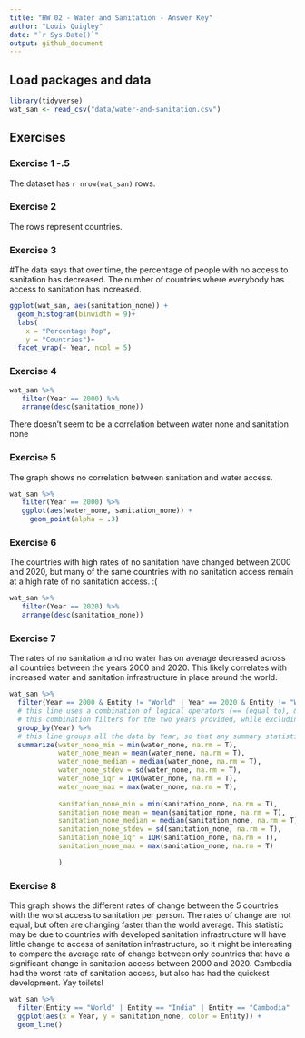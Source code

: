```yaml
---
title: "HW 02 - Water and Sanitation - Answer Key"
author: "Louis Quigley"
date: "`r Sys.Date()`"
output: github_document
---
```


## Load packages and data

```r
library(tidyverse)
wat_san <- read_csv("data/water-and-sanitation.csv")
```

## Exercises

### Exercise 1  -.5

The dataset has `r nrow(wat_san)` rows.

### Exercise 2

The rows represent countries.

### Exercise 3

#The data says that over time, the percentage of people with no access to sanitation has decreased. The number of countries where everybody has access to sanitation has increased. 

```r
ggplot(wat_san, aes(sanitation_none)) +
  geom_histogram(binwidth = 9)+
  labs(
    x = "Percentage Pop",
    y = "Countries")+
  facet_wrap(~ Year, ncol = 5)
```

### Exercise 4

```r
wat_san %>% 
   filter(Year == 2000) %>% 
   arrange(desc(sanitation_none))
```
There doesn't seem to be a correlation between water none and sanitation none

### Exercise 5

The graph shows no correlation between sanitation and water access. 

```r
wat_san %>% 
   filter(Year == 2000) %>% 
   ggplot(aes(water_none, sanitation_none)) +
     geom_point(alpha = .3)
```

### Exercise 6

The countries with high rates of no sanitation have changed between 2000 and 2020, but many of the same countries with no sanitation access remain at a high rate of no sanitation access. :(

```r
wat_san %>% 
   filter(Year == 2020) %>% 
   arrange(desc(sanitation_none))
```

### Exercise 7

The rates of no sanitation and no water has on average decreased across all countries between the years 2000 and 2020. This likely correlates with increased water and sanitation infrastructure in place around the world. 

```r
wat_san %>% 
  filter(Year == 2000 & Entity != "World" | Year == 2020 & Entity != "World") %>% 
  # this line uses a combination of logical operators (== (equal to), & (and), != (is not equal to), | (or))
  # this combination filters for the two years provided, while excluding any data associated with the "World" Entity
  group_by(Year) %>% 
  # this line groups all the data by Year, so that any summary statistics specified below are computed for each group
  summarize(water_none_min = min(water_none, na.rm = T),
            water_none_mean = mean(water_none, na.rm = T),
            water_none_median = median(water_none, na.rm = T),
            water_none_stdev = sd(water_none, na.rm = T),
            water_none_iqr = IQR(water_none, na.rm = T),
            water_none_max = max(water_none, na.rm = T),
            
            sanitation_none_min = min(sanitation_none, na.rm = T),
            sanitation_none_mean = mean(sanitation_none, na.rm = T),
            sanitation_none_median = median(sanitation_none, na.rm = T),
            sanitation_none_stdev = sd(sanitation_none, na.rm = T),
            sanitation_none_iqr = IQR(sanitation_none, na.rm = T),
            sanitation_none_max = max(sanitation_none, na.rm = T)

            )
```

### Exercise 8

This graph shows the different rates of change between the 5 countries with the worst access to sanitation per person. The rates of change are not equal, but often are changing faster than the world average. This statistic may be due to countries with developed sanitation infrastructure will have little change to access of sanitation infrastructure, so it might be interesting to compare the average rate of change between only countries that have a significant change in sanitation access between 2000 and 2020. 
Cambodia had the worst rate of sanitation access, but also has had the quickest development. Yay toilets!

```r
wat_san %>% 
  filter(Entity == "World" | Entity == "India" | Entity == "Cambodia" | Entity == "Eritrea" | Entity == "Niger" | Entity == "Ethiopia") %>% 
  ggplot(aes(x = Year, y = sanitation_none, color = Entity)) +
  geom_line()
```

